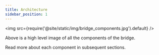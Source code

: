 ```yaml
---
title: Architecture
sidebar_position: 1
---
```


<img src={require('@site/static/img/bridge_components.jpg').default} />

Above is a high level image of all the components of the bridge. 

Read more about each component in subsequent sections.
